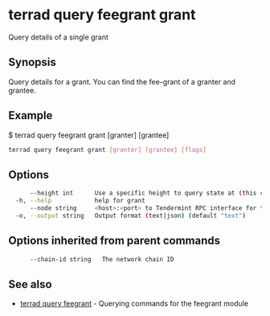 # terrad query feegrant grant

Query details of a single grant

## Synopsis

Query details for a grant. 
You can find the fee-grant of a granter and grantee.

## Example
$ terrad query feegrant grant [granter] [grantee]

```sh Terrad
terrad query feegrant grant [granter] [grantee] [flags]
```

## Options

```sh Terrad
      --height int      Use a specific height to query state at (this can error if the node is pruning state)
  -h, --help            help for grant
      --node string     <host>:<port> to Tendermint RPC interface for this chain (default "tcp://localhost:26657")
  -o, --output string   Output format (text|json) (default "text")
```

## Options inherited from parent commands

```sh Terrad
      --chain-id string   The network chain ID
```

## See also

* [terrad query feegrant](terrad_query_feegrant.mdx)	 - Querying commands for the feegrant module


